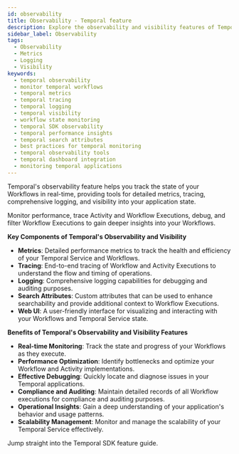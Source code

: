 ```yaml
---
id: observability
title: Observability - Temporal feature
description: Explore the observability and visibility features of Temporal, including Metrics, Tracing, Logging, and Visibility.
sidebar_label: Observability
tags:
  - Observability
  - Metrics
  - Logging
  - Visibility
keywords:
  - temporal observability
  - monitor temporal workflows
  - temporal metrics
  - temporal tracing
  - temporal logging
  - temporal visibility
  - workflow state monitoring
  - temporal SDK observability
  - temporal performance insights
  - temporal search attributes
  - best practices for temporal monitoring
  - temporal observability tools
  - temporal dashboard integration
  - monitoring temporal applications
---
```



Temporal's observability feature helps you track the state of your Workflows in real-time, providing tools for detailed metrics, tracing, comprehensive logging, and visibility into your application state.

Monitor performance, trace Activity and Workflow Executions, debug, and filter Workflow Executions to gain deeper insights into your Workflows.

**Key Components of Temporal's Observability and Visibility**

- **Metrics**: Detailed performance metrics to track the health and efficiency of your Temporal Service and Workflows.
- **Tracing**: End-to-end tracing of Workflow and Activity Executions to understand the flow and timing of operations.
- **Logging**: Comprehensive logging capabilities for debugging and auditing purposes.
- **Search Attributes**: Custom attributes that can be used to enhance searchability and provide additional context to Workflow Executions.
- **Web UI**: A user-friendly interface for visualizing and interacting with your Workflows and Temporal Service state.

**Benefits of Temporal's Observability and Visibility Features**

- **Real-time Monitoring**: Track the state and progress of your Workflows as they execute.
- **Performance Optimization**: Identify bottlenecks and optimize your Workflow and Activity implementations.
- **Effective Debugging**: Quickly locate and diagnose issues in your Temporal applications.
- **Compliance and Auditing**: Maintain detailed records of all Workflow executions for compliance and auditing purposes.
- **Operational Insights**: Gain a deep understanding of your application's behavior and usage patterns.
- **Scalability Management**: Monitor and manage the scalability of your Temporal Service effectively.

Jump straight into the Temporal SDK feature guide.

<RelatedReadContainer>
    <RelatedReadItem path="/develop/go/observability" text="Observability using the Go SDK" archetype="feature-guide" />
    <RelatedReadItem path="/develop/dotnet/observability" text="Observability using the .NET SDK" archetype="feature-guide" />
    <RelatedReadItem path="/develop/java/observability" text="Observability using the Java SDK" archetype="feature-guide" />
    <RelatedReadItem path="/develop/php/observability" text="Observability using the PHP SDK" archetype="feature-guide" />
    <RelatedReadItem path="/develop/python/observability" text="Observability using the Python SDK" archetype="feature-guide" />
    <RelatedReadItem path="/develop/typescript/observability" text="Observability using the TypeScript SDK" archetype="feature-guide" />
</RelatedReadContainer>
